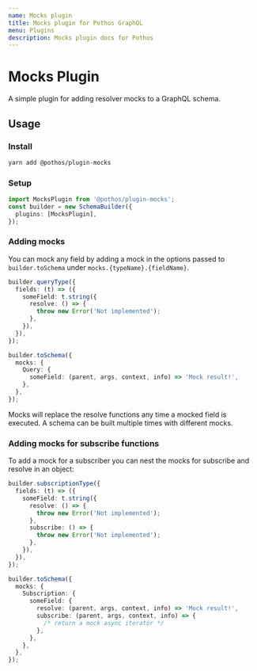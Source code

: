 ```yaml
---
name: Mocks plugin
title: Mocks plugin for Pothos GraphQL
menu: Plugins
description: Mocks plugin docs for Pothos
---
```





# Mocks Plugin

A simple plugin for adding resolver mocks to a GraphQL schema.

## Usage

### Install

```bash
yarn add @pothos/plugin-mocks
```

### Setup

```typescript
import MocksPlugin from '@pothos/plugin-mocks';
const builder = new SchemaBuilder({
  plugins: [MocksPlugin],
});
```

### Adding mocks

You can mock any field by adding a mock in the options passed to `builder.toSchema` under
`mocks.{typeName}.{fieldName}`.

```typescript
builder.queryType({
  fields: (t) => ({
    someField: t.string({
      resolve: () => {
        throw new Error('Not implemented');
      },
    }),
  }),
});

builder.toSchema({
  mocks: {
    Query: {
      someField: (parent, args, context, info) => 'Mock result!',
    },
  },
});
```

Mocks will replace the resolve functions any time a mocked field is executed. A schema can be built
multiple times with different mocks.

### Adding mocks for subscribe functions

To add a mock for a subscriber you can nest the mocks for subscribe and resolve in an object:

```typescript
builder.subscriptionType({
  fields: (t) => ({
    someField: t.string({
      resolve: () => {
        throw new Error('Not implemented');
      },
      subscribe: () => {
        throw new Error('Not implemented');
      },
    }),
  }),
});

builder.toSchema({
  mocks: {
    Subscription: {
      someField: {
        resolve: (parent, args, context, info) => 'Mock result!',
        subscribe: (parent, args, context, info) => {
          /* return a mock async iterator */
        },
      },
    },
  },
});
```
